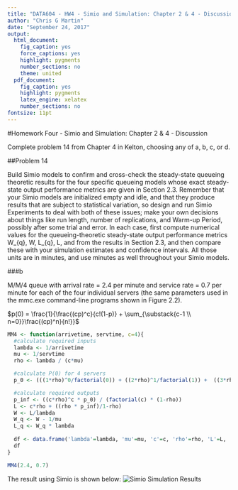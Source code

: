 ---
title: "DATA604 - HW4 - Simio and Simulation: Chapter 2 & 4 - Discussion"
author: "Chris G Martin"
date: "September 24, 2017"
output:
  html_document:
    fig_caption: yes
    force_captions: yes
    highlight: pygments
    number_sections: no
    theme: united
  pdf_document:
    fig_caption: yes
    highlight: pygments
    latex_engine: xelatex
    number_sections: no
fontsize: 11pt
---

#Homework Four - Simio and Simulation: Chapter 2 & 4 - Discussion

Complete problem 14 from Chapter 4 in Kelton, choosing any of a, b, c, or d.


##Problem 14

Build Simio models to confirm and cross-check the steady-state queueing theoretic results for the four specific queueing models whose exact steady-state output performance metrics are given in Section 2.3. Remember that your Simio models are initialized empty and idle, and that they produce results that are subject to statistical variation, so design and run Simio Experiments to deal with both of these issues; make your own decisions about things like run length, number of replications, and Warm-up Period, possibly after some trial and error. In each case, first compute numerical values for the queueing-theoretic steady-state output performance metrics W_{q}, W, L_{q}, L, and \rho from the results in Section 2.3, and then compare these with your simulation estimates and confidence intervals. All those units are in minutes, and use minutes as well throughout your Simio models.

###b

M/M/4 queue with arrival rate \lambda = 2.4 per minute and service rate \mu = 0.7 per minute for each of the four individual servers (the same parameters used in the mmc.exe command-line programs shown in Figure 2.2).

$p(0) = \frac{1}{\frac{(cp)^c}{c!(1-p)} + \sum_{\substack{c-1 \\ n=0}}\frac{(cp)^n}{n!}}$

```{r}
MM4 <- function(arrivetime, servtime, c=4){
  #calculate required inputs
  lambda <- 1/arrivetime
  mu <- 1/servtime
  rho <- lambda / (c*mu) 

  #calculate P(0) for 4 servers
  p_0 <- (((1*rho)^0/factorial(0)) + ((2*rho)^1/factorial(1)) +  ((3*rho)^2/factorial(2)) +  ((4*rho)^3/factorial(3)) + ((4*rho)^4*(1/factorial(4))*(1/(1-rho))))^(-1)

  #calculate required outputs
  p_inf <- ((c*rho)^c * p_0) / (factorial(c) * (1-rho))
  L <- c*rho + ((rho * p_inf)/1-rho)
  W <- L/lambda
  W_q <- W - 1/mu
  L_q <- W_q * lambda
  
  df <- data.frame('lambda'=lambda, 'mu'=mu, 'c'=c, 'rho'=rho, 'L'=L, 'L(q)'=L_q, 'W'=W, 'W(q)'=W_q, 'P(0)'=p_0, 'P(L(inf) >= c)'=p_inf)
  df
}

MM4(2.4, 0.7)
```

The result using Simio is shown below:
![Simio Simulation Results](https://github.com/chrisgmartin/DATA604/raw/master/Simio_Sim_3.png)